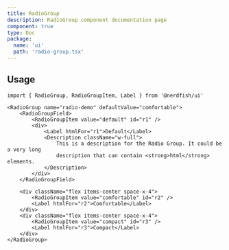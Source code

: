 ```yaml
---
title: RadioGroup
description: RadioGroup component documentation page
component: true
type: Doc
package:
  name: 'ui'
  path: 'radio-group.tsx'
---
```


<ComponentExample src="/src/examples/radio-group/demo.tsx">
	<RadioGroupDemo />
</ComponentExample>

## Usage

```tsx
import { RadioGroup, RadioGroupItem, Label } from '@nerdfish/ui'
```

```tsx
<RadioGroup name="radio-demo" defaultValue="comfortable">
	<RadioGroupField>
		<RadioGroupItem value="default" id="r1" />
		<div>
			<Label htmlFor="r1">Default</Label>
			<Description className="w-full">
				This is a description for the Radio Group. It could be a very long
				description that can contain <strong>html</strong> elements.
			</Description>
		</div>
	</RadioGroupField>

	<div className="flex items-center space-x-4">
		<RadioGroupItem value="comfortable" id="r2" />
		<Label htmlFor="r2">Comfortable</Label>
	</div>
	<div className="flex items-center space-x-4">
		<RadioGroupItem value="compact" id="r3" />
		<Label htmlFor="r3">Compact</Label>
	</div>
</RadioGroup>
```
